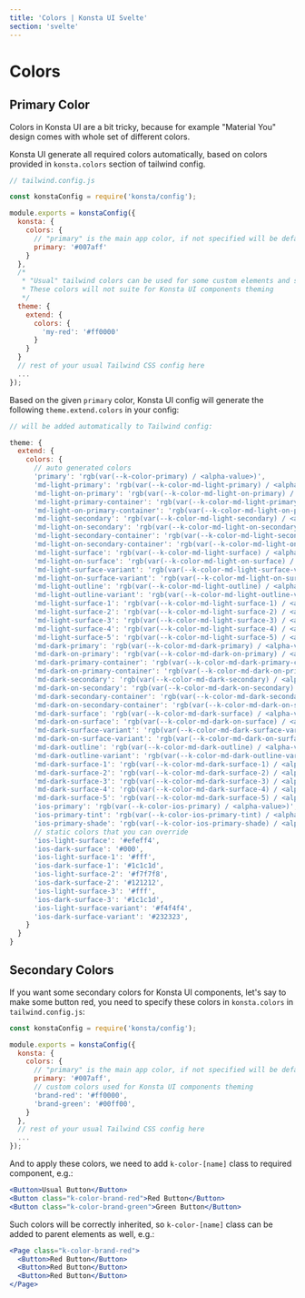 ```yaml
---
title: 'Colors | Konsta UI Svelte'
section: 'svelte'
---
```


# Colors

## Primary Color

Colors in Konsta UI are a bit tricky, because for example "Material You" design comes with whole set of different colors.

Konsta UI generate all required colors automatically, based on colors provided in `konsta.colors` section of tailwind config.

```js
// tailwind.config.js

const konstaConfig = require('konsta/config');

module.exports = konstaConfig({
  konsta: {
    colors: {
      // "primary" is the main app color, if not specified will be default to '#007aff'
      primary: '#007aff'
    }
  },
  /*
   * "Usual" tailwind colors can be used for some custom elements and styling.
   * These colors will not suite for Konsta UI components theming
   */
  theme: {
    extend: {
      colors: {
        'my-red': '#ff0000'
      }
    }
  }
  // rest of your usual Tailwind CSS config here
  ...
});

```

Based on the given `primary` color, Konsta UI config will generate the following `theme.extend.colors` in your config:

```js
// will be added automatically to Tailwind config:

theme: {
  extend: {
    colors: {
      // auto generated colors
      'primary': 'rgb(var(--k-color-primary) / <alpha-value>)',
      'md-light-primary': 'rgb(var(--k-color-md-light-primary) / <alpha-value>)',
      'md-light-on-primary': 'rgb(var(--k-color-md-light-on-primary) / <alpha-value>)',
      'md-light-primary-container': 'rgb(var(--k-color-md-light-primary-container) / <alpha-value>)',
      'md-light-on-primary-container': 'rgb(var(--k-color-md-light-on-primary-container) / <alpha-value>)',
      'md-light-secondary': 'rgb(var(--k-color-md-light-secondary) / <alpha-value>)',
      'md-light-on-secondary': 'rgb(var(--k-color-md-light-on-secondary) / <alpha-value>)',
      'md-light-secondary-container': 'rgb(var(--k-color-md-light-secondary-container) / <alpha-value>)',
      'md-light-on-secondary-container': 'rgb(var(--k-color-md-light-on-secondary-container) / <alpha-value>)',
      'md-light-surface': 'rgb(var(--k-color-md-light-surface) / <alpha-value>)',
      'md-light-on-surface': 'rgb(var(--k-color-md-light-on-surface) / <alpha-value>)',
      'md-light-surface-variant': 'rgb(var(--k-color-md-light-surface-variant) / <alpha-value>)',
      'md-light-on-surface-variant': 'rgb(var(--k-color-md-light-on-surface-variant) / <alpha-value>)',
      'md-light-outline': 'rgb(var(--k-color-md-light-outline) / <alpha-value>)',
      'md-light-outline-variant': 'rgb(var(--k-color-md-light-outline-variant) / <alpha-value>)',
      'md-light-surface-1': 'rgb(var(--k-color-md-light-surface-1) / <alpha-value>)',
      'md-light-surface-2': 'rgb(var(--k-color-md-light-surface-2) / <alpha-value>)',
      'md-light-surface-3': 'rgb(var(--k-color-md-light-surface-3) / <alpha-value>)',
      'md-light-surface-4': 'rgb(var(--k-color-md-light-surface-4) / <alpha-value>)',
      'md-light-surface-5': 'rgb(var(--k-color-md-light-surface-5) / <alpha-value>)',
      'md-dark-primary': 'rgb(var(--k-color-md-dark-primary) / <alpha-value>)',
      'md-dark-on-primary': 'rgb(var(--k-color-md-dark-on-primary) / <alpha-value>)',
      'md-dark-primary-container': 'rgb(var(--k-color-md-dark-primary-container) / <alpha-value>)',
      'md-dark-on-primary-container': 'rgb(var(--k-color-md-dark-on-primary-container) / <alpha-value>)',
      'md-dark-secondary': 'rgb(var(--k-color-md-dark-secondary) / <alpha-value>)',
      'md-dark-on-secondary': 'rgb(var(--k-color-md-dark-on-secondary) / <alpha-value>)',
      'md-dark-secondary-container': 'rgb(var(--k-color-md-dark-secondary-container) / <alpha-value>)',
      'md-dark-on-secondary-container': 'rgb(var(--k-color-md-dark-on-secondary-container) / <alpha-value>)',
      'md-dark-surface': 'rgb(var(--k-color-md-dark-surface) / <alpha-value>)',
      'md-dark-on-surface': 'rgb(var(--k-color-md-dark-on-surface) / <alpha-value>)',
      'md-dark-surface-variant': 'rgb(var(--k-color-md-dark-surface-variant) / <alpha-value>)',
      'md-dark-on-surface-variant': 'rgb(var(--k-color-md-dark-on-surface-variant) / <alpha-value>)',
      'md-dark-outline': 'rgb(var(--k-color-md-dark-outline) / <alpha-value>)',
      'md-dark-outline-variant': 'rgb(var(--k-color-md-dark-outline-variant) / <alpha-value>)',
      'md-dark-surface-1': 'rgb(var(--k-color-md-dark-surface-1) / <alpha-value>)',
      'md-dark-surface-2': 'rgb(var(--k-color-md-dark-surface-2) / <alpha-value>)',
      'md-dark-surface-3': 'rgb(var(--k-color-md-dark-surface-3) / <alpha-value>)',
      'md-dark-surface-4': 'rgb(var(--k-color-md-dark-surface-4) / <alpha-value>)',
      'md-dark-surface-5': 'rgb(var(--k-color-md-dark-surface-5) / <alpha-value>)',
      'ios-primary': 'rgb(var(--k-color-ios-primary) / <alpha-value>)',
      'ios-primary-tint': 'rgb(var(--k-color-ios-primary-tint) / <alpha-value>)',
      'ios-primary-shade': 'rgb(var(--k-color-ios-primary-shade) / <alpha-value>)'
      // static colors that you can override
      'ios-light-surface': '#efeff4',
      'ios-dark-surface': '#000',
      'ios-light-surface-1': '#fff',
      'ios-dark-surface-1': '#1c1c1d',
      'ios-light-surface-2': '#f7f7f8',
      'ios-dark-surface-2': '#121212',
      'ios-light-surface-3': '#fff',
      'ios-dark-surface-3': '#1c1c1d',
      'ios-light-surface-variant': '#f4f4f4',
      'ios-dark-surface-variant': '#232323',
    }
  }
}
```

## Secondary Colors

If you want some secondary colors for Konsta UI components, let's say to make some button red, you need to specify these colors in `konsta.colors` in `tailwind.config.js`:

```js
const konstaConfig = require('konsta/config');

module.exports = konstaConfig({
  konsta: {
    colors: {
      // "primary" is the main app color, if not specified will be default to '#007aff'
      primary: '#007aff',
      // custom colors used for Konsta UI components theming
      'brand-red': '#ff0000',
      'brand-green': '#00ff00',
    }
  },
  // rest of your usual Tailwind CSS config here
  ...
});

```

And to apply these colors, we need to add `k-color-[name]` class to required component, e.g.:

```jsx
<Button>Usual Button</Button>
<Button class="k-color-brand-red">Red Button</Button>
<Button class="k-color-brand-green">Green Button</Button>
```

Such colors will be correctly inherited, so `k-color-[name]` class can be added to parent elements as well, e.g.:

```jsx
<Page class="k-color-brand-red">
  <Button>Red Button</Button>
  <Button>Red Button</Button>
  <Button>Red Button</Button>
</Page>
```
